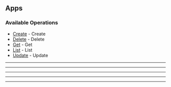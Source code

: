 
## Apps

### Available Operations

* [Create](/curl/apps/create) - Create
* [Delete](/curl/apps/delete) - Delete
* [Get](/curl/apps/get) - Get
* [List](/curl/apps/list) - List
* [Update](/curl/apps/update) - Update

---
<Create />

---
<Delete />

---
<Get />

---
<List />

---
<Update />
